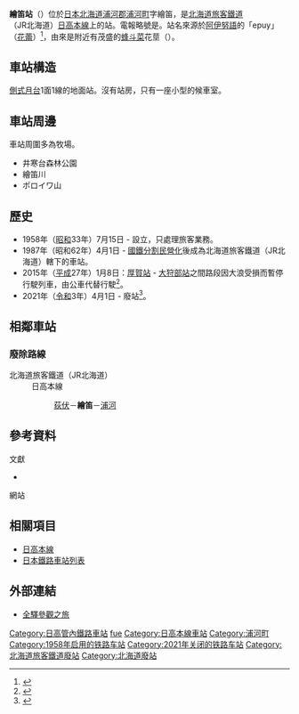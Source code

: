 {{noteTA
|T=zh-tw:繪笛車站;zh-hk:繪笛站;zh-cn:绘笛站;
|1=zh-tw:繪笛車站;zh-hk:繪笛站;zh-cn:绘笛站;}}
{{日本車站資訊
|公司色 = #ccc
|文字色 = 
|站名 = 繪笛站
|圖片 = 絵笛駅俯瞰.jpg
|pxl = 
|圖片說明 = 車站全景（2005年4月）
|日文原名 = 絵笛
|平假名 = えふえ
|羅馬拼音 =  Efue
|副站名 = 
|所屬公司 = [[File:JR_logo_(hokkaido).svg|23px]][[北海道旅客鐵道|北海道旅客鐵道]]（JR北海道）
|所屬路線 = [[日高本線|日高本線]]
|前一站 = [[荻伏站|荻伏]]
|前一站距離 = 4.9
|後一站距離 = 5.2
|後一站 =  [[浦河站|浦河]]
|距離 = 125.1
|起點站 = [[苫小牧站|苫小牧]]
|電報略號 = フエ
|車站編號 = 
|停站路線數 = 
|所在地 = {{JPN}}[[北海道|北海道]][[浦河郡|浦河郡]][[浦河町|浦河町]]字繪笛
|車站構造 = 地面站
|月台配置 = 1面1線
|啟用年月日 = 1958年（[[昭和|昭和]]33年）7月15日
|廢站年月日 = 2021年（[[令和|令和]]3年）4月1日
|乘客人數 = 10
|上下車人次 = 
|統計年度 = 1992
|轉車 = 
|備註 = 無人車站
|全寬備註 = 
}}

'''繪笛站'''（{{jpn|j=絵笛駅|hg=えふええき|rm=Efue eki|f=y}}）位於[[日本|日本]][[北海道|北海道]][[浦河郡|浦河郡]][[浦河町|浦河町]]字繪笛，是[[北海道旅客鐵道|北海道旅客鐵道]]（JR北海道）[[日高本線|日高本線]]上的站。電報略號是'''{{lang|ja|フエ}}'''。站名來源於[[阿伊努語|阿伊努語]]的「epuy」（[[花蕾|花蕾]]）<ref>{{Cite web|url=http://www.pref.hokkaido.lg.jp/ks/ass/grp/1120P.pdf|title=アイヌ語地名リスト|accessdate=2017-08-16|author=北海道庁|date=|publisher=北海道庁|archive-date=2018-04-17|archive-url=https://web.archive.org/web/20180417012737/http://www.pref.hokkaido.lg.jp/ks/ass/grp/1120P.pdf|dead-url=no}}</ref>，由來是附近有茂盛的[[蜂斗菜|蜂斗菜]]花莖（{{lang|ja|フキノトウ}}）。

== 車站構造 ==
[[側式月台|側式月台]]1面1線的地面站。沒有站房，只有一座小型的候車室。

== 車站周邊 ==
車站周圍多為牧場。
* 井寒台森林公園
* 繪笛川
* ポロイワ山

== 歷史 ==
* 1958年（[[昭和|昭和]]33年）7月15日 - 設立，只處理旅客業務。
* 1987年（昭和62年）4月1日 - [[國鐵分割民營化|國鐵分割民營化]]後成為北海道旅客鐵道（JR北海道）轄下的車站。
* 2015年（[[平成|平成]]27年）1月8日：[[厚賀站|厚賀站]] - [[大狩部站|大狩部站]]之間路段因大浪受損而暫停行駛列車，由公車代替行駛<ref name="JR">{{Cite press release|url=http://www.jrhokkaido.co.jp/press/2015/150113-3.pdf|archiveurl=https://web.archive.org/web/20150115032522/http://www.jrhokkaido.co.jp/press/2015/150113-3.pdf|format=PDF|language=ja|title=日高線 厚賀〜大狩部間 67k506m 付近における盛土流出について|publisher=北海道旅客鉄道|date=2015-01-13|accessdate=2020-10-30|archivedate=2015-01-15}}</ref>。
* 2021年（[[令和|令和]]3年）4月1日 - 廢站<ref>{{cite news |title=ＪＲ日高線の鵡川・様似間廃止 転換バスの運行開始で記念式典 |url=https://www3.nhk.or.jp/sapporo-news/20210401/7000032436.html |accessdate=2021-04-01 |publisher=NHK |date=2021-04-01 |language=ja |archive-date=2021-04-01 |archive-url=https://web.archive.org/web/20210401033608/https://www3.nhk.or.jp/sapporo-news/20210401/7000032436.html |dead-url=no }}</ref>。

== 相鄰車站 ==
===廢除路線===
; 北海道旅客鐵道（JR北海道）
: 日高本線
:: [[荻伏站|荻伏]]－'''繪笛'''－[[浦河站|浦河]]

==參考資料==
;文獻
*{{cite book
  | author = 今尾惠介
  | title = {{lang|ja|日本鉄道旅行地図帳 1号・北海道}}
  | publisher = 新潮社
  | series = {{lang|ja|日本鉄道旅行地図帳}}
  | year = 2008
  | isbn = 978-4-10-790019-7
}}
;網站
{{reflist}}

==相關項目==
* [[日高本線|日高本線]]
* [[日本鐵路車站列表|日本鐵路車站列表]]

== 外部連結 ==
* {{ja}}[http://www.tsuchibuta.com/jr-hokkaido/hidakaline/23efue/23efue.htm 全驛參觀之旅] {{Wayback|url=http://www.tsuchibuta.com/jr-hokkaido/hidakaline/23efue/23efue.htm |date=20161002151745 }}

{{日高本線}}
{{DEFAULTSORT:Efue}}
[[Category:日高管內鐵路車站|Category:日高管內鐵路車站]]
[[Category:日本鐵路車站_E|fue]]
[[Category:日高本線車站|Category:日高本線車站]]
[[Category:浦河町|Category:浦河町]]
[[Category:1958年启用的铁路车站|Category:1958年启用的铁路车站]]
[[Category:2021年关闭的铁路车站|Category:2021年关闭的铁路车站]]
[[Category:北海道旅客鐵道廢站|Category:北海道旅客鐵道廢站]]
[[Category:北海道廢站|Category:北海道廢站]]